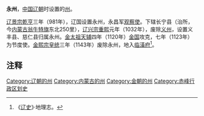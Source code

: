'''永州'''，[[中国|中国]][[辽朝|辽朝]]时设置的[[州|州]]。

[[辽景宗|辽景宗]][[乾亨_(辽朝)|乾亨]]三年（981年），辽国设置永州，永昌军[[观察使|观察使]]。下辖长宁县（治所，今[[内蒙古|内蒙古]][[翁牛特旗|翁牛特旗]]东北250里），[[辽兴宗|辽兴宗]][[重熙|重熙]]元年（1032年），废除[[义州|义州]]，设置义丰县、慈仁县归属永州。[[金太祖|金太祖]][[天辅_(金朝)|天辅]]四年（1120年）[[金国|金国]]攻克，七年（1123年）为节度使。[[金熙宗|金熙宗]][[皇统|皇统]]三年（1143年）废除永州，地入[[临潢府|临潢府]]<ref>《[[辽史|辽史]]》·地理志。</ref>。
==注释==
{{Reflist}}

{{辽朝行政区划|nocat}}
[[Category:辽朝的州|Category:辽朝的州]]
[[Category:内蒙古的州|Category:内蒙古的州]]
[[Category:金朝的州|Category:金朝的州]]
[[Category:赤峰行政区划史|Category:赤峰行政区划史]]
